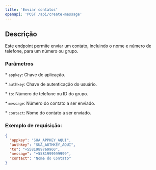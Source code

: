 ```yaml
---
title: 'Enviar contatos'
openapi: 'POST /api/create-message'
---
```


## Descrição

Este endpoint permite enviar um contato, incluindo o nome e número de telefone, para um número ou grupo.

### Parâmetros

\* `appkey`: Chave de aplicação.

\* `authkey`: Chave de autenticação do usuário.

\* `to`: Número de telefone ou ID do grupo.

\* `message`: Número do contato a ser enviado.

\* `contact`: Nome do contato a ser enviado.

### Exemplo de requisição:

```json
{
  "appkey": "SUA_APPKEY_AQUI",
  "authkey": "SUA_AUTHKEY_AQUI",
  "to": "+5581989769960",
  "message": "+5581999999999",
  "contact": "Nome do Contato"
}
```